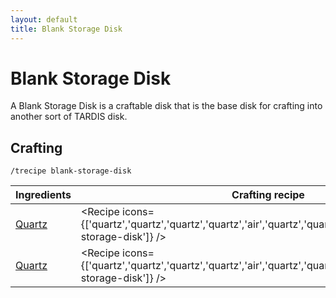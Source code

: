 ```yaml
---
layout: default
title: Blank Storage Disk
---
```



Blank Storage Disk
===================

A Blank Storage Disk is a craftable disk that is the base disk for crafting into another sort of TARDIS disk.

## Crafting

`/trecipe blank-storage-disk`

| Ingredients | Crafting recipe | Difficulty |
| ----------- | --------------- | ------------- |
| [Quartz](https://minecraft.wiki/w/Quartz) | <Recipe icons={['quartz','quartz','quartz','quartz','air','quartz','quartz','quartz','quartz','blank-storage-disk']} /> | easy |
| [Quartz](https://minecraft.wiki/w/Quartz) | <Recipe icons={['quartz','quartz','quartz','quartz','air','quartz','quartz','quartz','quartz','blank-storage-disk']} /> | hard |
